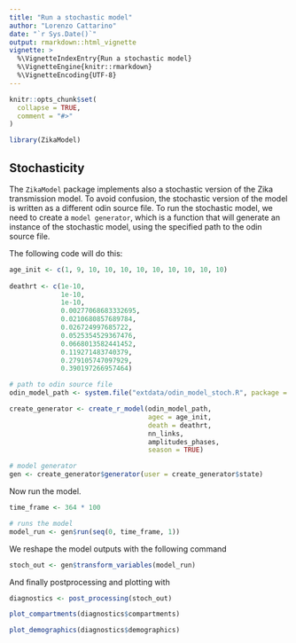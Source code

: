 ```yaml
---
title: "Run a stochastic model"
author: "Lorenzo Cattarino"
date: "`r Sys.Date()`"
output: rmarkdown::html_vignette
vignette: >
  %\VignetteIndexEntry{Run a stochastic model}
  %\VignetteEngine{knitr::rmarkdown}
  %\VignetteEncoding{UTF-8}
---
```


```r
knitr::opts_chunk$set(
  collapse = TRUE,
  comment = "#>"
)
```

```r
library(ZikaModel)
```

## Stochasticity 
The `ZikaModel` package implements also a stochastic version of the Zika 
transmission model. To avoid confusion, the stochastic version of the model is 
written as a different odin source file. To run the stochastic model, we need 
to create a `model generator`, which is a function that will generate an 
instance of the stochastic model, using the specified path to the odin source file.

The following code will do this:

```r
age_init <- c(1, 9, 10, 10, 10, 10, 10, 10, 10, 10, 10)
  
deathrt <- c(1e-10, 
             1e-10, 
             1e-10, 
             0.00277068683332695, 
             0.0210680857689784,
             0.026724997685722,
             0.0525354529367476,
             0.0668013582441452,
             0.119271483740379,
             0.279105747097929,
             0.390197266957464)

# path to odin source file
odin_model_path <- system.file("extdata/odin_model_stoch.R", package = "ZikaModel")

create_generator <- create_r_model(odin_model_path,
                                   agec = age_init,
                                   death = deathrt,
                                   nn_links,
                                   amplitudes_phases,
                                   season = TRUE)

# model generator 
gen <- create_generator$generator(user = create_generator$state)
```

Now run the model.

```r
time_frame <- 364 * 100

# runs the model
model_run <- gen$run(seq(0, time_frame, 1))
```

We reshape the model outputs with the following command

```r
stoch_out <- gen$transform_variables(model_run)
```

And finally postprocessing and plotting with 

```r
diagnostics <- post_processing(stoch_out)

plot_compartments(diagnostics$compartments)
```

```r
plot_demographics(diagnostics$demographics)
```
